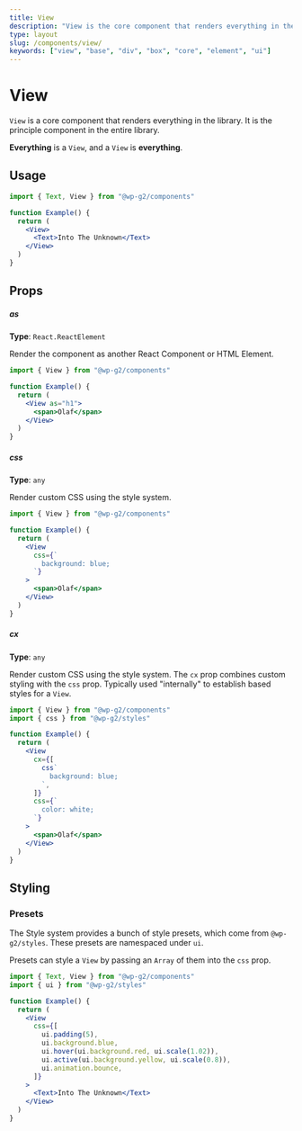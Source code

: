 ```yaml
---
title: View
description: "View is the core component that renders everything in the library. It is the principle component in the entire library."
type: layout
slug: /components/view/
keywords: ["view", "base", "div", "box", "core", "element", "ui"]
---
```


# View

`View` is a core component that renders everything in the library. It is the principle component in the entire library.

**Everything** is a `View`, and a `View` is **everything**.

<!-- props -->
<!-- Automatically Generated -->

## Usage

```jsx live
import { Text, View } from "@wp-g2/components"

function Example() {
  return (
    <View>
      <Text>Into The Unknown</Text>
    </View>
  )
}
```

## Props

##### as

**Type**: `React.ReactElement`

Render the component as another React Component or HTML Element.

```jsx live
import { View } from "@wp-g2/components"

function Example() {
  return (
    <View as="h1">
      <span>Olaf</span>
    </View>
  )
}
```

##### css

**Type**: `any`

Render custom CSS using the style system.

```jsx live
import { View } from "@wp-g2/components"

function Example() {
  return (
    <View
      css={`
        background: blue;
      `}
    >
      <span>Olaf</span>
    </View>
  )
}
```

##### cx

**Type**: `any`

Render custom CSS using the style system. The `cx` prop combines custom styling with the `css` prop.
Typically used "internally" to establish based styles for a `View`.

```jsx live
import { View } from "@wp-g2/components"
import { css } from "@wp-g2/styles"

function Example() {
  return (
    <View
      cx={[
        css`
          background: blue;
        `,
      ]}
      css={`
        color: white;
      `}
    >
      <span>Olaf</span>
    </View>
  )
}
```

<!-- /Automatically Generated -->
<!-- /props -->

## Styling

### Presets

The Style system provides a bunch of style presets, which come from `@wp-g2/styles`. These presets are namespaced under `ui`.

Presets can style a `View` by passing an `Array` of them into the `css` prop.

```jsx live
import { Text, View } from "@wp-g2/components"
import { ui } from "@wp-g2/styles"

function Example() {
  return (
    <View
      css={[
        ui.padding(5),
        ui.background.blue,
        ui.hover(ui.background.red, ui.scale(1.02)),
        ui.active(ui.background.yellow, ui.scale(0.8)),
        ui.animation.bounce,
      ]}
    >
      <Text>Into The Unknown</Text>
    </View>
  )
}
```
